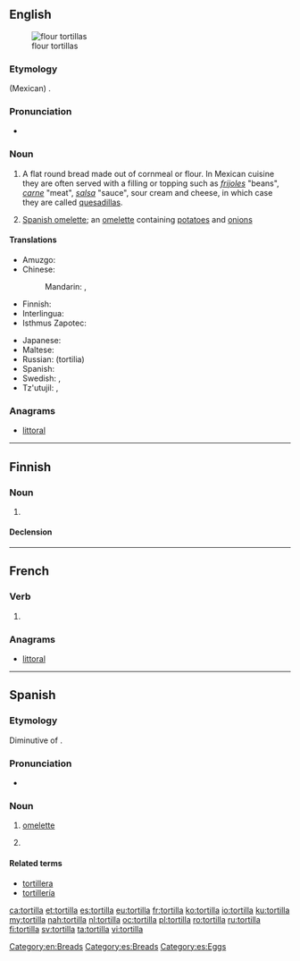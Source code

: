 ==English==
{{wikipedia}}
[[Image:NCI flour tortillas.jpg|thumb|flour tortillas]]

===Etymology===
{{borrowing|es|lang=en}} (Mexican) {{term|tortilla|lang=es}}.

===Pronunciation===
* {{a|US}} {{IPA|/tɔɹˈtijə/|[tɔɹˈtʰijə]|lang=en}}

===Noun===
{{en-noun}}

# {{qualifier|Mexico}} A flat round bread made out of cornmeal or flour. In Mexican cuisine they are often served with a filling or topping such as ''[[frijoles]]'' "beans", ''[[carne]]'' "meat", ''[[salsa]]'' "sauce", sour cream and cheese, in which case they are called [[quesadilla]]s.
# {{qualifier|Spain}} [[Spanish omelette]]; an [[omelette]] containing [[potato]]es and [[onion]]s

====Translations====
{{trans-top|a flat round bread}}
* Amuzgo: {{t|amu|cha}}
* Chinese:
*: Mandarin: {{t|cmn|墨西哥薄餅|sc=Hani}}, {{t|cmn|墨西哥薄饼|tr=Mòxīgē báobǐng|sc=Hani}}
* Finnish: {{t+|fi|tortilla}}
* Interlingua: {{t|ia|tortilla}}
* Isthmus Zapotec: {{t|zai|gueta}}
{{trans-mid}}
* Japanese: {{t|ja|トルティーヤ|tr=torutīya|sc=Jpan}}
* Maltese: {{t|mt|tortilla|f}}
* Russian: {{t+|ru|тортилья|m}} (tortilia) {{g|f}}
* Spanish: {{t+|es|tortilla|f}}
* Swedish: {{t+|sv|tortilla|c}}, {{t|sv|tortillabröd|n}}
* Tz'utujil: {{t|tzj|aawaay}}, {{t|tzj|way}}
{{trans-bottom}}

===Anagrams===
* [[littoral#English|littoral]]

[[Category:en:Breads]]

----

==Finnish==

===Noun===
{{fi-noun}}

# {{l|en|tortilla}}

====Declension====
{{fi-decl-katiska|tortill|a}}

----

==French==

===Verb===
{{fr-verb-form}}

# {{inflection of|tortiller||3|s|phis|lang=fr}}

===Anagrams===
* [[littoral#French|littoral]]

----

==Spanish==

===Etymology===
Diminutive of {{term|torta}}.

===Pronunciation===
* {{IPA|/toɾˈtiʎa/|lang=es}}

===Noun===
{{es-noun|f}}

# {{context|Spain and most Hispanic countries|lang=es}} [[omelette]]
# {{context|Mexico and Central America|lang=es}} {{l|en|tortilla}}

====Related terms====
* [[tortillera]]
* [[tortillería]]

[[Category:es:Breads]]
[[Category:es:Eggs]]

[[ca:tortilla]]
[[et:tortilla]]
[[es:tortilla]]
[[eu:tortilla]]
[[fr:tortilla]]
[[ko:tortilla]]
[[io:tortilla]]
[[ku:tortilla]]
[[my:tortilla]]
[[nah:tortilla]]
[[nl:tortilla]]
[[oc:tortilla]]
[[pl:tortilla]]
[[ro:tortilla]]
[[ru:tortilla]]
[[fi:tortilla]]
[[sv:tortilla]]
[[ta:tortilla]]
[[vi:tortilla]]